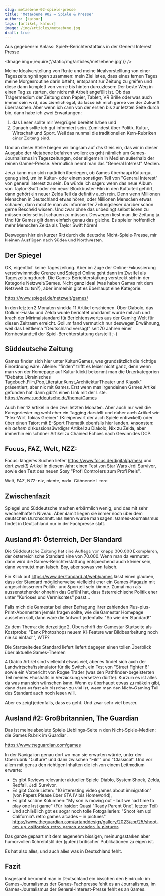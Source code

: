 ```yaml
---
slug: metaebene-02-spiele-presse
title: 'Metaebene #02 – Spiele & Presse'
authors: [kafour]
tags: [artikel, kafour]
image: /img/articles/metaebene.jpg
draft: true
---
```



Aus gegebenem Anlass: Spiele-Berichterstattuns in der General Interest Presse

<Image img={require('/static/img/articles/metaebene.jpg')} />

<!--truncate-->


Meine Idealvorstellung von Rente und meine Idealvorstelllung von einer Tageszeitung hängen zusammen: mein Ziel ist es, dass eines fernen Tages meine Morgenroutine darin bsteht, 
entspannt zur Zeitung zu greifen und diese dann komplett von vorne bis hinten durcuzlesen: Der beste Weg in einen Tag zu starten, der nicht mit Arbeit angefüllt ist.
Ob das Trägermedium der Zeitung dann Papier, Tablett, VR Brille oder was auch immer sein wird, das ziemlich egal, da lasse ich mich gerne von der Zukunft überraschen.
Aber wenn ich dann von der ersten bis zur letzten Seite durch bin, dann habe ich zwei Erwartungen:
1. das Lesen sollte mir Vergnügen bereitet haben und 
2. Danach sollte ich gut informiert sein. Zumindest über Politik, Kultur, Wirtschaft und Sport.  Weil das nunmal die traditionellen Kern-Rubriken einer Zeitung sind.

Und an dieser Stelle biegen wir langsam auf das Gleis ein, das wir in dieser Ausgabe der Metabene befahren wollen: es geht nämlich um Games-Journalismus in Tageszeitungen, oder allgemein in Medien außerhalb der reinen Games-Presse. 
Vermutlich nennt man das "General Interest" Medien.

Jetzt kann man sich natürlich überlegen, ob Games überhaupt Kulturgut genug sind, um im Kultur- oder einem sonstigen Teil von "General Interest" von general interest zu sein.
Da würde ich sagen: wenn das neue Album von Taylor-Swift oder ein neuer Blockbuster-Film in den Kulturteil gehört, dann gehört ein neuer Zelda Teil da definitiv auch rein.
Denn wenn Millionen Menschen in Deutschland etwas hören, oder Millionen Menschen etwas schauen, dann möchte man als informierter Zeitungsleser darüber schon gerne Bescheid wissen. 
Und zwar ohne das unbedingt selbst hören zu müssen oder selbst schauen zu müssen. Deswegen liest man die Zeitung ja. 
Und für Games gilt dann einfach genau das gleiche. Es spielen hoffentlich mehr Menschen Zelda als Taylor Swift hören!

Deswegen hier ein kurzer Ritt durch die deutsche Nicht-Spiele-Presse, mir kleinen Ausflügen nach Süden und Nordwesten.

## Der Spiegel
OK, eigentlich keine Tageszeitung. Aber im Zuge der Online-Fokussierung verschwimmt die Grenze und Spiegel Online geht dann im Zweifel als Tageszeitung durch.
Die Games-Berichterstattung versteckt sich in der Kategorie Netzwelt/Games. Nicht ganz ideal (was haben Games mit dem Netzwelt zu tun?), aber immerhin gibt es überhaupt eine Kategorie.

https://www.spiegel.de/netzwelt/games/

In den letzten 2 Monaten sind da 11 Artikel erschienen. Über Diabolo, das Gollum-Fiasko und Zelda wurde berichtet und damit wurde mit ach und krach der Minimalstandard für Berichtenswertes 
aus der Gaming Welt für diesen Zeitraum erreicht. Gollum fand vermutlich nur deswegen Erwähnung, weil das Leitthema "Deutschland versagt" seit 70 Jahren einen Kernbestandteil der Spiel-Berichterstattung darstellt ;-)

## Süddeutsche Zeitung

Games finden sich hier unter Kultur/Games, was grundsätzlich die richtige Einordnung wäre. 
Alleine: "finden" trifft es leider nicht ganz, denn wenn man von der Homepage auf Kultur klickt bekommt man die Unterkategorien
"Debatte,Ukrainisches Tagebuch,Film,Pop,Literatur,Kunst,Architektur,Theater und Klassik" präsentiert, aber nix mit Games.
Erst wenn man irgendeinen Games Artikel gefunden hat, dann gibt's einen Link mit der Liste.
https://www.sueddeutsche.de/thema/Games

Auch hier 12 Artikel in den zwei letzten Monaten. Aber auch nur weil die Kategoriesierung wohl eher ein Tagging darstellt und daher auch Artikel
wie "Flex-Wirt Tobias Greiner" (Kneipenwirt der auch Spiele entiwckelt) oder über einen Tatort mit E-Sport Thematik ebenfalls hier landen.
Ansonsten: ein _aehem_ diskussionsüwrdiger Artikel zu Diabolo, Nix zu Zelda, aber immerhin ein schöner Artikel zu Chained Echoes nach Gewinn des DCP.

## Focus, FAZ, Welt, NZZ:

Focus: längeres Suchen liefert  https://www.focus.de/digital/games/ und dort zwei(!) Artikel in diesem Jahr: einen Test von Star Wars Jedi Survivor, sowie den Test des neuen Sony "Profi Controllers zum Profi Preis".

Welt, FAZ, NZZ: nix, niente, nada. Gähnende Leere.

## Zwischenfazit
Spiegel und Süddeutsche machen erbärmlich wenig, und das mit sehr wechselhaftem Niveau. 
Aber damit liegen sie immer noch über dem deutschen Durchschnitt.
Bis hierin würde man sagen: Games-Journalismus findet in Deutschland nur in der Fachpresse statt.

## Ausland #1: Österreich, Der Standard

Die Süddeutsche Zeitung hat eine Auflage von knapp 300.000 Exemplaren, der österreichische Standard eine von 70.000. Wenn man da vermutet: dann wird die Games-Berichterstattung entsprechend auch kleiner sein, dann vermutet man falsch. Boy, aber sowas von falsch.

Ein Klick auf https://www.derstandard.at/web/games lässt einen glauben, dass der Standard möglicherweise vielleicht eher ein Games-Magazin mit angeschlossenem Politik- und Sportteil sein könnte. Zumal man als aussenstehender ohnehin das Gefühl hat, dass österreichische Politik eher unter "Kurioses und Vermischtes" passt...

Falls mich die Gamestar bei einer Befragung ihrer zahlenden Plus-plus-Print-Abonnenten jemals fragen sollte, wie die Gamestar Homepage aussehen soll, dann wäre die Antwort jedenfalls: "So wie der Standard!"

Zu dem Thema: die derzeitige 2. Überschrift der Gamestar Startseite als Kostprobe: "Dank Photoshops neuem KI-Feature war Bildbearbeitung noch nie so einfach", WTF?

Die Startseite des Standard liefert liefert dagegen einen tollen Überblick über aktuelle Games-Themen.

4 Diablo Artikel sind vielleicht etwas viel, aber es findet sich auch der Landwirtschaftssimulator für die Switch, ein Test von "Street Fighter 6" sowie ein Vorbericht von Rogue Trader (was den Pathfinder-begeisterten Teil meines Haushalts in Verzückung versetzen dürfte). Kurzum es ist alles da was man sich wünschen kann. Wenn es überhaupt etwas zu mäkeln gibt, dann dass es fast ein bisschen zu viel ist, wenn man den Nicht-Gaming Teil des Standard auch noch lesen will.

Aber es zeigt jedenfalls, dass es geht. Und zwar sehr viel besser.

## Ausland #2: Großbritannien, The Guardian

Das ist meine absolute Spiele-Lieblings-Seite in den Nicht-Spiele-Medien: die Games Rubrik im Guardian.

https://www.theguardian.com/games

In der Navigation genau dort wo man sie erwarten würde, unter der Oberrubrik "Culture" und dann zwischen "Film" und "Classical". 
Und vor allem mit genau den richtigen Inhalten die ich von einem Leitmedium erwarte:

* Es gibt Reviews relevanter aktueller Spiele: Diablo, System Shock, Zelda, Redfall, Jedi Survivor.
* Es gibt Coole Listen: "10 interesting video games about immigration" (von Papers Please über GTA IV bis Homeworld), 
* Es gibt schöne Kolumnen: "My son is moving out – but we had time to play one last game" (Für Insider: Quasi "Ready Parent One", letzter Teil)
* Und schließlich gbt es sogar noch tolle Fotogallerien: "Shoot ’em up! California’s retro games arcades – in pictures" https://www.theguardian.com/artanddesign/gallery/2023/apr/25/shoot-em-up-californias-retro-games-arcades-in-pictures

Das ganze gepaart mit dem angenehm bissigen, meinungsstarken aber humorvollen Schreibtstil der (guten) britischen Publikationen zu eigen ist.

Es hat also alles, und auch alles was in Deutschland fehlt.


## Fazit

Insgesamt bekommt man in Deutschland ein bisschen den Eindruck: im Games-Journalismus der Games-Fachpresse fehlt es an Journalismus, im Games-Journalismus der General-Interest-Presse fehlt es an Games.

